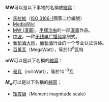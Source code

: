 {{noteTA
|G1=地震
}}
'''MW'''可以是以下事物的名稱或[[縮寫|縮寫]]：
*[[馬拉維|馬拉維]]（[[ISO_3166-1|ISO 3166-1]]國家二位編號）
*[[MediaWiki|MediaWiki]]
*[[MW_(漫畫)|MW (漫畫)]]，[[手塚治虫|手塚治虫]]的一部[[漫畫|漫畫]]作品。
*[[中波|中波]]，一种[[无线电|无线电]][[广播|广播]][[频率|频率]]制式。
*[[葡萄酒大师|葡萄酒大师]]，[[葡萄酒|葡萄酒]]行业的一个专业认证资格。
*[[百萬瓦|百萬瓦]]（MegaWatt），等於10<sup>6</sup>瓦特

'''mW'''可以是以下名稱的[[縮寫|縮寫]]：
*[[毫瓦|毫瓦]]（milliWatt），等於10<sup>−3</sup>瓦

'''<math>M_\mathrm{w}</math>'''可以是以下名稱的[[縮寫|縮寫]]：
* [[矩震級|矩震級]]（Moment magnitude scale）

{{disambig|Cat=二字拉丁字母缩写消歧义}}